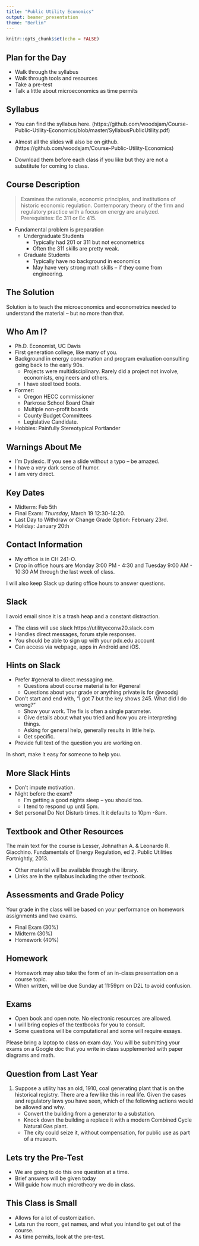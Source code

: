 ```yaml
---
title: "Public Utility Economics"
output: beamer_presentation
theme: "Berlin"
---
```


```r
knitr::opts_chunk$set(echo = FALSE)
```


## Plan for the Day

+ Walk through the syllabus
+ Walk through tools and resources
+ Take a pre-test
+ Talk a little about microeconomics as time permits

## Syllabus

+ You can find the syllabus here. (https://github.com/woodsjam/Course-Public-Utility-Economics/blob/master/SyllabusPublicUtility.pdf)

+ Almost all the slides will also be on github. (https://github.com/woodsjam/Course-Public-Utility-Economics)

+ Download them before each class if you like but they are not a substitute for coming to class.


## Course Description

> Examines the rationale, economic principles, and institutions of historic economic regulation. Contemporary theory of the firm and regulatory practice with a focus on energy are analyzed. Prerequisites: Ec 311 or Ec 415. 

+ Fundamental problem is preparation
    + Undergraduate Students
        + Typically had 201 or 311 but not econometrics
        + Often the 311 skills  are pretty weak.
    + Graduate Students
        + Typically have no background in economics
        + May have very strong math skills -- if they come from engineering.
  
## The Solution

Solution is to teach the microeconomics and econometrics needed to understand the material  -- but no more than that.



## Who Am I?

+ Ph.D. Economist, UC Davis
+ First generation college, like many of you.
+ Background in energy conservation and program evaluation consulting going back to the early 90s.
    + Projects were multidisciplinary. Rarely did a project not involve, economists, engineers and others.
    + I have steel toed boots.
+ Former:
    + Oregon HECC commissioner
    + Parkrose School Board Chair
    + Multiple non-profit boards
    + County Budget Committees
    + Legislative Candidate.
+ Hobbies: Painfully Stereotypical Portlander

    
## Warnings About Me

+ I'm Dyslexic.  If you see a slide without a typo -- be amazed.
+ I have a _very_ dark sense of humor.
+ I am very direct.


## Key Dates

+ Midterm: Feb 5th
+ Final Exam: *Thursday*, March 19	12:30-14:20.
+ Last Day to Withdraw or Change Grade Option: February 23rd.
+ Holiday: January 20th


## Contact Information

+ My office is in CH 241-O.
+ Drop in office hours are Monday 3:00 PM - 4:30 and Tuesday 9:00 AM - 10:30 AM through the last week of class.

I will also keep Slack up during office hours to answer questions.

## Slack

I avoid email since it is a trash heap and a constant distraction.

+ The class will use slack https://utilityeconw20.slack.com
+ Handles direct messages, forum style responses.
+ You should be able to sign up with your pdx.edu account
+ Can access via webpage, apps in Android and iOS.

## Hints on Slack

+ Prefer #general to direct messaging me.
    + Questions about course material is for #general
    + Questions about your grade or anything private is for @woodsj
+ Don't start and end with, "I got 7 but the key shows 245.  What did I do wrong?"
    + Show your work.  The fix is often a single parameter.
    + Give details about what you tried and how you are interpreting things.
    + Asking for general help, generally results in little help.
    + Get specific.
+ Provide full text of the question you are working on.

In short, make it easy for someone to help you.

## More Slack Hints

+ Don't impute motivation.  
+ Night before the exam?
    + I'm getting a good nights sleep -- you should too.
    + I tend to respond up until 5pm.
+ Set personal Do Not Disturb times.  It it defaults to 10pm -8am.


## Textbook and Other Resources

The main text for the course is Lesser, Johnathan A. & Leonardo R. Giacchino. Fundamentals of Energy Regulation, ed 2. Public Utilities Fortnightly, 2013.

+ Other material will be available through the library.  
+ Links are in the syllabus including the other textbook.

## Assessments and Grade Policy

Your grade in the class will be based on your performance on homework assignments and two exams.  


+ Final Exam (30%)
+ Midterm  (30%)
+ Homework (40%)


## Homework

+ Homework may also take the form of an in-class presentation on a course topic.
+ When written, will be due Sunday at 11:59pm on D2L to avoid confusion. 

## Exams

+ Open book and open note.  No electronic resources are allowed. 
+ I will bring copies of the textbooks  for you to consult.
+ Some questions will be computational and some will require essays.

Please bring a laptop to class on exam day. You will be submitting your exams on a Google doc that you write in class supplemented with paper diagrams and math.


## Question from Last Year

1. Suppose a utility has an old, 1910, coal generating plant that is on the historical registry. There are a few like this in real life. Given the cases and regulatory laws you have seen, which of the following actions would be allowed and why.
    + Convert the building from a generator to a substation.
    + Knock down the building a replace it with a modern Combined Cycle Natural Gas plant.
    + The city could seize it, without compensation, for public use as part of a museum.
    
## Lets try the Pre-Test

+ We are going to do this one question at a time.
+ Brief answers will be given today
+ Will guide how much microtheory we do in class.

## This Class is Small

+ Allows for a lot of customization.
+ Lets run the room, get names, and what you intend to get out of the course.
+ As time permits, look at the pre-test.

        